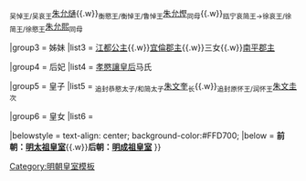{{Navbox
|name = 明惠宗皇室
|title = [[建文帝|明惠宗让皇帝]]皇室
|titlestyle = background-color: #FFD700;
|style = width: 100%; text-align: center; 
|groupstyle = text-align: center; background-color: #FFD700;
|liststyle = text-align: center;
|state = {{{state<includeonly>|collapsed</includeonly>}}}

|group1 = 父母
|list1 = 兴宗孝康皇帝[[朱标]]<sub>追尊</sub>{{ww}}皇太后[[呂太后 (明興宗)|吕氏]]

|group2 = 兄弟
|list2 = <sub>追封虞怀王</sub>[[朱雄英]]{{.w}}<sub>吴悼王/吴哀王</sub>[[朱允熥]]{{.w}}<sub>衡愍王/衡悼王/鲁悼王</sub>[[朱允熞]]<sub>同母</sub>{{.w}}<sub>瓯宁哀简王→徐哀王/徐简王/徐愍王</sub>[[朱允熙]]<sub>同母</sub>

|group3 = 姊妹
|list3 = [[江都公主]]{{.w}}[[宜倫郡主]]{{.w}}三女{{.w}}[[南平郡主]]

|group4 = 后妃
|list4 = [[孝愍讓皇后]]马氏

|group5 = 皇子
|list5 = <sub>追封恭愍太子/和简太子</sub>[[朱文奎]]<sub>长</sub>{{.w}}<sub>追封原怀王/润怀王</sub>[[朱文圭]]<sub>次</sub>

|group6 = 皇女
|list6 = 

|belowstyle = text-align: center; background-color:#FFD700;
|below = '''前朝：[[Template:明太祖皇室|明太祖皇室]]'''{{.w}}'''后朝：[[Template:明成祖皇室|明成祖皇室]]'''
}}<noinclude>
[[Category:明朝皇室模板]]
</noinclude>